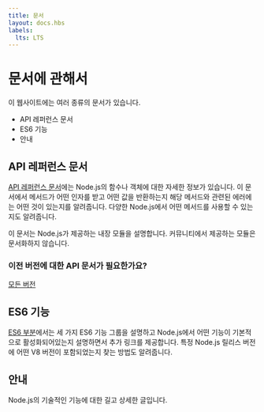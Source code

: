 ```yaml
---
title: 문서
layout: docs.hbs
labels:
  lts: LTS
---
```



<!--
# About Docs

There are several types of documentation available on this website:

* API reference documentation
* ES6 features
* Frequently asked questions
* Guides
-->

# 문서에 관해서

이 웹사이트에는 여러 종류의 문서가 있습니다.

- API 레퍼런스 문서
- ES6 기능
- 안내

<!--
### API Reference Documentation

The [API reference documentation](https://nodejs.org/api/) provides detailed information about a function or object in Node.js. This documentation indicates what arguments a method accepts, the return value of that method, and what errors may be related to that method. It also indicates which methods are available for different versions of Node.js.

This documentation describes the built-in modules provided by Node.js. It does not document modules provided by the community.
-->

## API 레퍼런스 문서

[API 레퍼런스 문서](https://nodejs.org/api/)에는 Node.js의 함수나 객체에 대한 자세한 정보가 있습니다.
이 문서에서 메서드가 어떤 인자를 받고 어떤 값을 반환하는지 해당 메서드와 관련된 에러에는 어떤 것이
있는지를 알려줍니다. 다양한 Node.js에서 어떤 메서드를 사용할 수 있는지도 알려줍니다.

이 문서는 Node.js가 제공하는 내장 모듈을 설명합니다. 커뮤니티에서 제공하는 모듈은 문서화하지 않습니다.

<div className="highlight-box">

### 이전 버전에 대한 API 문서가 필요한가요?

<NodeApiVersionLinks />

[모든 버전](https://nodejs.org/docs/)

</div>

<!--
### ES6 Features

The [ES6 section](/en/docs/es6/) describes the three ES6 feature groups, and details which features are enabled by default in Node.js, alongside explanatory links. It also shows how to find which version of V8 shipped with a particular Node.js release.
-->

## ES6 기능

[ES6 부분](/ko/docs/es6/)에서는 세 가지 ES6 기능 그룹을 설명하고 Node.js에서 어떤 기능이
기본적으로 활성화되어있는지 설명하면서 추가 링크를 제공합니다. 특정 Node.js 릴리스 버전에
어떤 V8 버전이 포함되었는지 찾는 방법도 알려줍니다.

<!--
### Guides

Long-form, in-depth articles about Node.js technical features and capabilities.
-->

## 안내

Node.js의 기술적인 기능에 대한 길고 상세한 글입니다.
